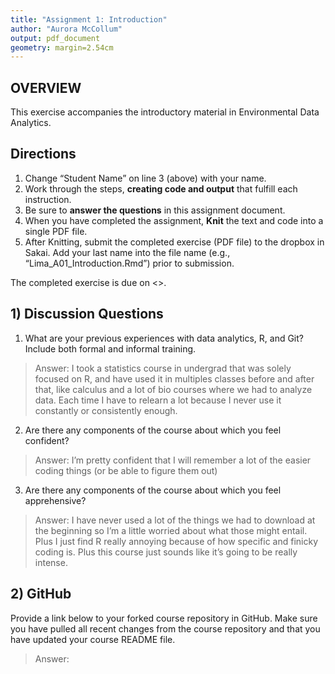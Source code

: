 ```yaml
---
title: "Assignment 1: Introduction"
author: "Aurora McCollum"
output: pdf_document
geometry: margin=2.54cm
---
```


## OVERVIEW

This exercise accompanies the introductory material in Environmental Data Analytics. 

## Directions
1. Change "Student Name" on line 3 (above) with your name.
3. Work through the steps, **creating code and output** that fulfill each instruction.
4. Be sure to **answer the questions** in this assignment document.
6. When you have completed the assignment, **Knit** the text and code into a single PDF file.
8. After Knitting, submit the completed exercise (PDF file) to the dropbox in Sakai. Add your last name into the file name (e.g., "Lima_A01_Introduction.Rmd") prior to submission.

The completed exercise is due on <>.

## 1) Discussion Questions

1. What are your previous experiences with data analytics, R, and Git? Include both formal and informal training.

> Answer: I took a statistics course in undergrad that was solely focused on R, and have used it in multiples classes before and after that, like calculus and a lot of bio courses where we had to analyze data. Each time I have to relearn a lot because I never use it constantly or consistently enough.

2. Are there any components of the course about which you feel confident?

> Answer: I'm pretty confident that I will remember a lot of the easier coding things (or be able to figure them out)

3. Are there any components of the course about which you feel apprehensive?

> Answer: I have never used a lot of the things we had to download at the beginning so I'm a little worried about what those might entail. Plus I just find R really annoying because of how specific and finicky coding is. Plus this course just sounds like it's going to be really intense. 


## 2) GitHub

Provide a link below to your forked course repository in GitHub. Make sure you have pulled all recent changes from the course repository  and that you have updated your course README file. 

> Answer: 


